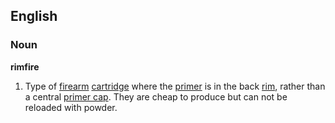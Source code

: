 ==English==
===Noun===
'''rimfire'''
#Type of [[firearm]] [[cartridge]] where the [[primer]] is in the back [[rim]], rather than a central [[primer cap]].  They are cheap to produce but can not be reloaded with powder.
